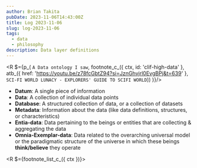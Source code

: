```yaml
---
author: Brian Takita
pubDate: 2023-11-06T14:43:00Z
title: Log 2023-11-06
slug: log-2023-11-06
tags:
  - data
  - philosophy
description: Data layer definitions
---
```


<R $={p_(
	`A Data ontology I saw`,
	footnote_c_({ ctx, id: 'clif-high-data' },
		atb_({ href: 'https://youtu.be/z78fcGbtZ94?si=JznGhvjrl0EvgBPj&t=639' },
			`SCI-FI WORLD LUNACY - EXPLORERS' GUIDE TO SCIFI WORLD`))
)}/>

- **Datum**: A single piece of information
- **Data**: A collection of individual data points
- **Database**: A structured collection of data, or a collection of datasets
- **Metadata**: Information about the data (like data definitions, structures, or characteristics)
- **Entia-data**: Data pertaining to the beings or entities that are collecting & aggregating the data
- **Omnia-Exemplar-data**: Data related to the overarching universal model or the paradigmatic structure of the
universe in which these beings **think/believe** they operate

<R $={footnote_list_c_({ ctx })}></R>
